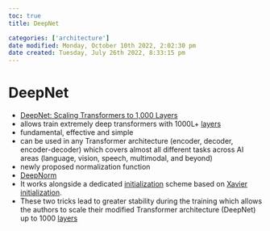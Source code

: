 ```yaml
---
toc: true
title: DeepNet

categories: ['architecture']
date modified: Monday, October 10th 2022, 2:02:30 pm
date created: Tuesday, July 26th 2022, 8:33:15 pm
---
```


# DeepNet
- [DeepNet: Scaling Transformers to 1,000 Layers](https://arxiv.org/abs/2203.00555)
- allows train extremely deep transformers with 1000L+ [layers](Layers.qmd)
- fundamental, effective and simple
- can be used in any Transformer architecture (encoder, decoder, encoder-decoder) which covers almost all different tasks across AI areas (language, vision, speech, multimodal, and beyond)
- newly proposed normalization function
- [DeepNorm](DeepNorm.qmd)
- It works alongside a dedicated [initialization](Initialization.qmd) scheme based on [Xavier initialization](Xavier%20Initialization.qmd).
- These two tricks lead to greater stability during the training which allows the authors to scale their modified Transformer architecture (DeepNet) up to 1000 [layers](Layers.qmd)



